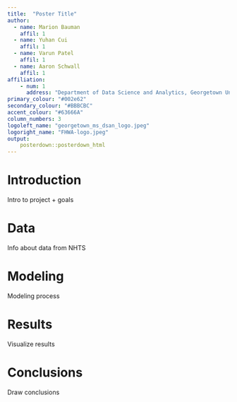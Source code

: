 ```yaml
---
title:  "Poster Title"
author:
  - name: Marion Bauman
    affil: 1
  - name: Yuhan Cui
    affil: 1
  - name: Varun Patel
    affil: 1
  - name: Aaron Schwall
    affil: 1
affiliation:
    - num: 1
      address: "Department of Data Science and Analytics, Georgetown University"
primary_colour: "#002e62"
secondary_colour: "#BBBCBC"
accent_colour: "#63666A"
column_numbers: 3
logoleft_name: "georgetown_ms_dsan_logo.jpeg"
logoright_name: "FHWA-logo.jpeg"
output:
    posterdown::posterdown_html
---
```


# Introduction

Intro to project + goals

# Data

Info about data from NHTS

# Modeling

Modeling process

# Results

Visualize results

# Conclusions

Draw conclusions